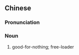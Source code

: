 {{also|米虫}}
==Chinese==
{{zh-forms|s=米虫}}

===Pronunciation===
{{zh-pron
|m=mǐchóng
|mn=bí-thâng
|cat=n
}}

===Noun===
{{zh-noun}}

# good-for-nothing; free-loader